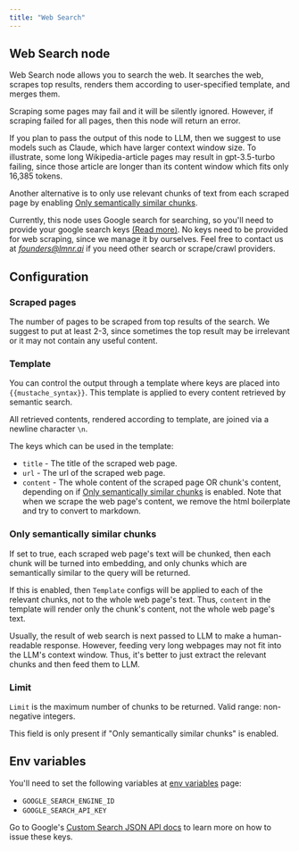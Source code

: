 ```yaml
---
title: "Web Search"
---
```


## Web Search node

Web Search node allows you to search the web. It searches the web, scrapes top results, renders them according to user-specified template, and merges them.

Scraping some pages may fail and it will be silently ignored. However, if scraping failed for all pages, then this node will return an error.

If you plan to pass the output of this node to LLM, then we suggest to use models such as Claude, which have larger context window size.
To illustrate, some long Wikipedia-article pages may result in gpt-3.5-turbo failing, since those article are longer than its content window which fits only 16,385 tokens.

Another alternative is to only use relevant chunks of text from each scraped page by enabling [Only semantically similar chunks](/nodes/web-search#only-semantically-similar-chunks).

Currently, this node uses Google search for searching, so you'll need to provide your google search keys [(Read more)](/nodes/web-search#env-variables). No keys need to be provided for web scraping, since we manage it by ourselves.
Feel free to contact us at *founders@lmnr.ai* if you need other search or scrape/crawl providers.

## Configuration

### Scraped pages

The number of pages to be scraped from top results of the search.
We suggest to put at least 2-3, since sometimes the top result may be irrelevant or it may not contain any useful content.

### Template

You can control the output through a template where keys are placed into `{{mustache_syntax}}`.
This template is applied to every content retrieved by semantic search. 

All retrieved contents, rendered according to template, are joined via a newline character `\n`.

The keys which can be used in the template:
- `title` - The title of the scraped web page.
- `url` - The url of the scraped web page.
- `content` - The whole content of the scraped page OR chunk's content, depending on if [Only semantically similar chunks](/nodes/web-search#only-semantically-similar-chunks) is enabled. Note that when we scrape the web page's content, we remove the html boilerplate and try to convert to markdown.

### Only semantically similar chunks

If set to true, each scraped web page's text will be chunked, then each chunk will be turned into embedding,
and only chunks which are semantically similar to the query will be returned.

If this is enabled, then `Template` configs will be applied to each of the relevant chunks, not to the whole web page's text.
Thus, `content` in the template will render only the chunk's content, not the whole web page's text.

Usually, the result of web search is next passed to LLM to make a human-readable response.
However, feeding very long webpages may not fit into the LLM's context window. Thus, it's better to just extract
the relevant chunks and then feed them to LLM.

### Limit

`Limit` is the maximum number of chunks to be returned. Valid range: non-negative integers.

This field is only present if "Only semantically similar chunks" is enabled.

## Env variables

You'll need to set the following variables at [env variables](/pipeline/env-variables) page:
- `GOOGLE_SEARCH_ENGINE_ID`
- `GOOGLE_SEARCH_API_KEY`

Go to Google's [Custom Search JSON API docs](https://developers.google.com/custom-search/v1/overview) to learn more on how to issue these keys.
